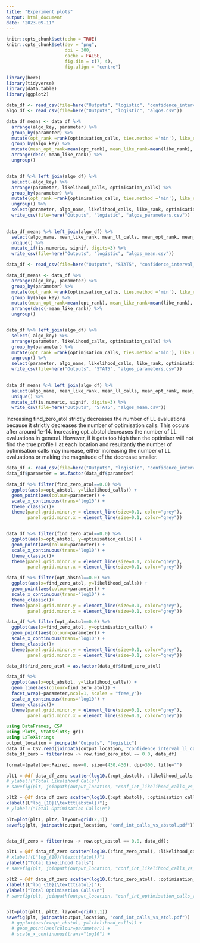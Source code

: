 ```yaml
---
title: "Experiment plots"
output: html_document
date: "2023-09-11"
---
```


```r
knitr::opts_chunk$set(echo = TRUE)
knitr::opts_chunk$set(dev = "png",
                      dpi = 300,
                      cache = FALSE,
                      fig.dim = c(7, 4),
                      fig.align = "centre")

library(here)
library(tidyverse)
library(data.table)
library(ggplot2)
```


```r
data_df <- read_csv(file=here("Outputs", "logistic", "confidence_interval_ll_calls_algos.csv"))
algo_df <- read_csv(file=here("Outputs", "logistic", "algos.csv"))

data_df_means <- data_df %>% 
  arrange(algo_key, parameter) %>%
  group_by(parameter) %>%
  mutate(opt_rank =rank(optimisation_calls, ties.method ='min'), like_rank =rank(likelihood_calls, ties.method ='min')) %>%
  group_by(algo_key) %>%
  mutate(mean_opt_rank=mean(opt_rank), mean_like_rank=mean(like_rank), mean_opt_calls=mean(optimisation_calls), mean_ll_calls=mean(likelihood_calls)) %>%
  arrange(desc(-mean_like_rank)) %>%
  ungroup()


data_df %>% left_join(algo_df) %>% 
  select(-algo_key) %>%
  arrange(parameter, likelihood_calls, optimisation_calls) %>%
  group_by(parameter) %>%
  mutate(opt_rank =rank(optimisation_calls, ties.method ='min'), like_rank =rank(likelihood_calls, ties.method ='min')) %>%
  ungroup() %>%
  select(parameter, algo_name, likelihood_calls, like_rank, optimisation_calls, opt_rank) %>%
  write_csv(file=here("Outputs", "logistic", "algos_parameters.csv"))
  

data_df_means %>% left_join(algo_df) %>% 
  select(algo_name, mean_like_rank, mean_ll_calls, mean_opt_rank, mean_opt_calls) %>%
  unique() %>%
  mutate_if(is.numeric, signif, digits=3) %>%
  write_csv(file=here("Outputs", "logistic", "algos_mean.csv"))
```

```r
data_df <- read_csv(file=here("Outputs", "STAT5", "confidence_interval_ll_calls_algos.csv"))

data_df_means <- data_df %>% 
  arrange(algo_key, parameter) %>%
  group_by(parameter) %>%
  mutate(opt_rank =rank(optimisation_calls, ties.method ='min'), like_rank =rank(likelihood_calls, ties.method ='min')) %>%
  group_by(algo_key) %>%
  mutate(mean_opt_rank=mean(opt_rank), mean_like_rank=mean(like_rank), mean_opt_calls=mean(optimisation_calls), mean_ll_calls=mean(likelihood_calls)) %>%
  arrange(desc(-mean_like_rank)) %>%
  ungroup()


data_df %>% left_join(algo_df) %>% 
  select(-algo_key) %>%
  arrange(parameter, likelihood_calls, optimisation_calls) %>%
  group_by(parameter) %>%
  mutate(opt_rank =rank(optimisation_calls, ties.method ='min'), like_rank =rank(likelihood_calls, ties.method ='min')) %>%
  ungroup() %>%
  select(parameter, algo_name, likelihood_calls, like_rank, optimisation_calls, opt_rank) %>%
  write_csv(file=here("Outputs", "STAT5", "algos_parameters.csv"))
  

data_df_means %>% left_join(algo_df) %>% 
  select(algo_name, mean_like_rank, mean_ll_calls, mean_opt_rank, mean_opt_calls) %>%
  unique() %>%
  mutate_if(is.numeric, signif, digits=3) %>%
  write_csv(file=here("Outputs", "STAT5", "algos_mean.csv"))
```

Increasing find_zero_atol strictly decreases the number of LL evaluations because it strictly decreases the number of optimisation calls. This occurs after around 1e-14.
Increasing opt_abstol decreases the number of LL evaluations in general. However, if it gets too high then the optimiser will not find the true profile ll at each location and resultantly the number of optimisation calls may increase, either increasing the number of LL evaluations or making the magnitude of the decrease smaller.

```r
data_df <- read_csv(file=here("Outputs", "logistic", "confidence_interval_ll_calls.csv"))
data_df$parameter = as.factor(data_df$parameter)

data_df %>% filter(find_zero_atol==0.0) %>% 
  ggplot(aes(x=opt_abstol, y=likelihood_calls)) + 
  geom_point(aes(colour=parameter)) +
  scale_x_continuous(trans="log10") +
  theme_classic()+   
  theme(panel.grid.minor.y = element_line(size=0.1, color="grey"),     
        panel.grid.minor.x = element_line(size=0.1, color="grey"))


data_df %>% filter(find_zero_atol==0.0) %>% 
  ggplot(aes(x=opt_abstol, y=optimisation_calls)) + 
  geom_point(aes(colour=parameter)) +
  scale_x_continuous(trans="log10") +
  theme_classic()+   
  theme(panel.grid.minor.y = element_line(size=0.1, color="grey"),     
        panel.grid.minor.x = element_line(size=0.1, color="grey"))

data_df %>% filter(opt_abstol==0.0) %>% 
  ggplot(aes(x=find_zero_atol, y=likelihood_calls)) + 
  geom_point(aes(colour=parameter)) +
  scale_x_continuous(trans="log10") +
  theme_classic()+   
  theme(panel.grid.minor.y = element_line(size=0.1, color="grey"),     
        panel.grid.minor.x = element_line(size=0.1, color="grey"))

data_df %>% filter(opt_abstol==0.0) %>% 
  ggplot(aes(x=find_zero_atol, y=optimisation_calls)) + 
  geom_point(aes(colour=parameter)) +
  scale_x_continuous(trans="log10") +
  theme_classic()+   
  theme(panel.grid.minor.y = element_line(size=0.1, color="grey"),     
        panel.grid.minor.x = element_line(size=0.1, color="grey"))

data_df$find_zero_atol = as.factor(data_df$find_zero_atol)

data_df %>%
  ggplot(aes(x=opt_abstol, y=likelihood_calls)) + 
  geom_line(aes(colour=find_zero_atol)) +
  facet_wrap(~parameter,ncol=1, scales = "free_y")+
  scale_x_continuous(trans="log10") +
  theme_classic()+   
  theme(panel.grid.minor.y = element_line(size=0.1, color="grey"),     
        panel.grid.minor.x = element_line(size=0.1, color="grey"))

```   

```julia
using DataFrames, CSV
using Plots, StatsPlots; gr()
using LaTeXStrings
output_location = joinpath("Outputs", "logistic")
data_df = CSV.read(joinpath(output_location, "confidence_interval_ll_calls.csv"), DataFrame);
data_df_zero = filter(row -> row.find_zero_atol == 0.0, data_df)

format=(palette=:Paired, msw=0, size=(430,430), dpi=300, title="")

plt1 = @df data_df_zero scatter(log10.(:opt_abstol), :likelihood_calls; group=:parameter, alpha=0.8, legend_position=:topright, format... );
# ylabel!("Total Likelihood Calls")
# savefig(plt, joinpath(output_location, "conf_int_likelihood_calls_vs_abstol.pdf"))

plt2 = @df data_df_zero scatter(log10.(:opt_abstol), :optimisation_calls; group=:parameter, alpha=0.8, legend_position=nothing, format... );
xlabel!(L"log_{10}(\texttt{abstol})");
# ylabel!("Total Optimisation Calls\n")

plt=plot(plt1, plt2, layout=grid(2,1))
savefig(plt, joinpath(output_location, "conf_int_calls_vs_abstol.pdf"))


data_df_zero = filter(row -> row.opt_abstol == 0.0, data_df);

plt1 = @df data_df_zero scatter(log10.(:find_zero_atol), :likelihood_calls; group=:parameter, alpha=0.8, legend_position=nothing, format... );
# xlabel!(L"log_{10}(\texttt{atol})")
ylabel!("Total Likelihood Calls")
# savefig(plt, joinpath(output_location, "conf_int_likelihood_calls_vs_atol.pdf"))

plt2 = @df data_df_zero scatter(log10.(:find_zero_atol), :optimisation_calls; group=:parameter, alpha=0.8, legend_position=nothing, format... );
xlabel!(L"log_{10}(\texttt{atol})");
ylabel!("Total Optimisation Calls\n")
# savefig(plt, joinpath(output_location, "conf_int_optimisation_calls_vs_atol.pdf"))


plt=plot(plt1, plt2, layout=grid(2,1))
savefig(plt, joinpath(output_location, "conf_int_calls_vs_atol.pdf"))
  # ggplot(aes(x=opt_abstol, y=likelihood_calls)) + 
  # geom_point(aes(colour=parameter)) +
  # scale_x_continuous(trans="log10") +

```